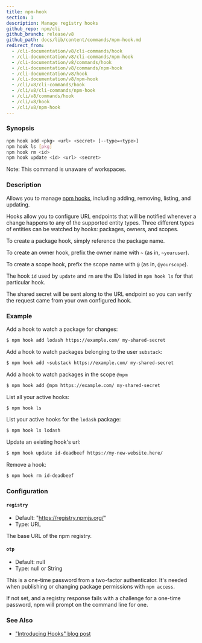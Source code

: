 ```yaml
---
title: npm-hook
section: 1
description: Manage registry hooks
github_repo: npm/cli
github_branch: release/v8
github_path: docs/lib/content/commands/npm-hook.md
redirect_from:
  - /cli-documentation/v8/cli-commands/hook
  - /cli-documentation/v8/cli-commands/npm-hook
  - /cli-documentation/v8/commands/hook
  - /cli-documentation/v8/commands/npm-hook
  - /cli-documentation/v8/hook
  - /cli-documentation/v8/npm-hook
  - /cli/v8/cli-commands/hook
  - /cli/v8/cli-commands/npm-hook
  - /cli/v8/commands/hook
  - /cli/v8/hook
  - /cli/v8/npm-hook
---
```


### Synopsis

```bash
npm hook add <pkg> <url> <secret> [--type=<type>]
npm hook ls [pkg]
npm hook rm <id>
npm hook update <id> <url> <secret>
```

Note: This command is unaware of workspaces.

### Description

Allows you to manage [npm hooks](https://blog.npmjs.org/post/145260155635/introducing-hooks-get-notifications-of-npm), including adding, removing, listing, and updating.

Hooks allow you to configure URL endpoints that will be notified whenever a change happens to any of the supported entity types. Three different types of entities can be watched by hooks: packages, owners, and scopes.

To create a package hook, simply reference the package name.

To create an owner hook, prefix the owner name with `~` (as in, `~youruser`).

To create a scope hook, prefix the scope name with `@` (as in, `@yourscope`).

The hook `id` used by `update` and `rm` are the IDs listed in `npm hook ls` for that particular hook.

The shared secret will be sent along to the URL endpoint so you can verify the request came from your own configured hook.

### Example

Add a hook to watch a package for changes:

```bash
$ npm hook add lodash https://example.com/ my-shared-secret
```

Add a hook to watch packages belonging to the user `substack`:

```bash
$ npm hook add ~substack https://example.com/ my-shared-secret
```

Add a hook to watch packages in the scope `@npm`

```bash
$ npm hook add @npm https://example.com/ my-shared-secret
```

List all your active hooks:

```bash
$ npm hook ls
```

List your active hooks for the `lodash` package:

```bash
$ npm hook ls lodash
```

Update an existing hook's url:

```bash
$ npm hook update id-deadbeef https://my-new-website.here/
```

Remove a hook:

```bash
$ npm hook rm id-deadbeef
```

### Configuration

#### `registry`

- Default: "https://registry.npmjs.org/"
- Type: URL

The base URL of the npm registry.

#### `otp`

- Default: null
- Type: null or String

This is a one-time password from a two-factor authenticator. It's needed when publishing or changing package permissions with `npm access`.

If not set, and a registry response fails with a challenge for a one-time password, npm will prompt on the command line for one.

### See Also

- ["Introducing Hooks" blog post](https://blog.npmjs.org/post/145260155635/introducing-hooks-get-notifications-of-npm)
